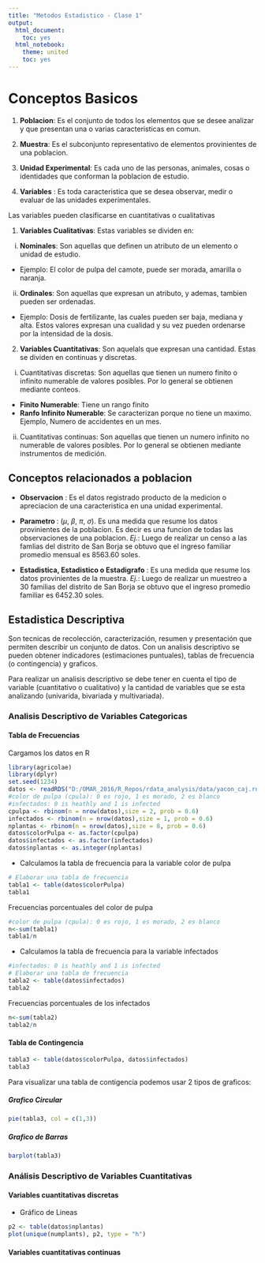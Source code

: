 ```yaml
---
title: "Metodos Estadistico - Clase 1"
output:
  html_document:
    toc: yes
  html_notebook:
    theme: united
    toc: yes
---
```


# Conceptos Basicos

1. **Poblacion**: Es el conjunto de todos los elementos que se desee analizar y que presentan una o varias caracteristicas en comun.

2. **Muestra**: Es el subconjunto representativo de elementos provinientes de una poblacion.

3. **Unidad Experimental**: Es cada uno de las personas, animales, cosas o identidades que conforman la poblacion de estudio.

4. **Variables** : Es toda caracteristica que se desea observar, medir o evaluar de las unidades experimentales.

Las variables pueden clasificarse en cuantitativas o cualitativas


1. **Variables Cualitativas**: Estas variables se dividen en: 
  i) **Nominales**: Son aquellas que definen un atributo de un elemento o unidad de          estudio. 
  * Ejemplo: El color de pulpa del camote, puede ser morada, amarilla o naranja.
  ii) **Ordinales**: Son aquellas que expresan un atributo, y ademas, tambien pueden ser ordenadas. 
  
  + Ejemplo: Dosis de fertilizante, las cuales pueden ser baja, mediana y alta. Estos valores expresan una cualidad y su vez pueden ordenarse por la intensidad de la dosis.


2. **Variables Cuantitativas**: Son aquelals que expresan una cantidad. Estas se dividen en continuas y discretas.

 i) Cuantitativas discretas: Son aquellas que tienen un numero finito o infinito numerable de valores posibles. Por lo general se obtienen mediante conteos.
  
 - **Finito Numerable**: Tiene un rango finito
 - **Ranfo Infinito Numerable**: Se caracterizan porque no tiene un maximo. Ejemplo,       Numero de accidentes en un mes.

 ii) Cuantitativas continuas: Son aquellas que tienen un numero infinito no numerable de valores posibles. Por lo general se obtienen mediante instrumentos de medición.

## Conceptos relacionados a poblacion

* **Observacion** : Es el datos registrado producto de la medicion o apreciacion de una caracteristica en una unidad experimental. 

* **Parametro ** : ($\mu$, $\beta$, $\pi$, $\sigma$). Es una medida que resume los datos provinientes de la poblacion. Es decir es una funcion de todas las observaciones de una poblacion. *Ej.*: Luego de realizar un censo a las famlias del distrito de San Borja se obtuvo que el ingreso familiar promedio mensual es  8563.60 soles.

* **Estadistica, Estadistico o Estadigrafo** : Es una medida que resume los datos provinientes de la muestra. *Ej.*: Luego de realizar un muestreo a 30 familias del distrito de San Borja se obtuvo que el ingreso promedio familiar es 6452.30 soles.


## Estadistica Descriptiva

Son tecnicas de recolección, caracterización, resumen y presentación que permiten describir un conjunto de datos. Con un analisis descriptivo se pueden obtener indicadores (estimaciones puntuales), tablas de frecuencia (o contingencia) y graficos.

Para realizar un analisis descriptivo se debe tener en cuenta el tipo de variable (cuantitativo o cualitativo) y la cantidad de variables que se esta analizando (univarida, bivariada y multivariada).

### Analisis Descriptivo de Variables Categoricas

#### Tabla de Frecuencias

Cargamos los datos en R

```r
library(agricolae)
library(dplyr)
set.seed(1234)
datos <- readRDS("D:/OMAR_2016/R_Repos/rdata_analysis/data/yacon_caj.rds")
#color de pulpa (cpula): 0 es rojo, 1 es morado, 2 es blanco
#infectados: 0 is heathly and 1 is infected
cpulpa <- rbinom(n = nrow(datos),size = 2, prob = 0.6)
infectados <- rbinom(n = nrow(datos),size = 1, prob = 0.6)
nplantas <- rbinom(n = nrow(datos),size = 8, prob = 0.6)
datos$colorPulpa <- as.factor(cpulpa)
datos$infectados <- as.factor(infectados)
datos$nplantas <- as.integer(nplantas)
```

- Calculamos la tabla de frecuencia para la variable color de pulpa

```r
# Elaborar una tabla de frecuencia 
tabla1 <- table(datos$colorPulpa)
tabla1
```

Frecuencias porcentuales del color de pulpa 
```r
#color de pulpa (cpula): 0 es rojo, 1 es morado, 2 es blanco
n<-sum(tabla1)
tabla1/n
```

- Calculamos la tabla de frecuencia para la variable infectados

```r
#infectados: 0 is heathly and 1 is infected
# Elaborar una tabla de frecuencia 
tabla2 <- table(datos$infectados)
tabla2
```

Frecuencias porcentuales de los infectados

```r
n<-sum(tabla2)
tabla2/n
```


#### Tabla de Contingencia
```r
tabla3 <- table(datos$colorPulpa, datos$infectados)
tabla3
```

Para visualizar una tabla de contigencia podemos usar 2 tipos de graficos:

##### Grafico Circular 
```r
pie(tabla3, col = c(1,3))
```

##### Grafico de Barras

```r
barplot(tabla3)
```

### Análisis Descriptivo de Variables Cuantitativas

#### Variables cuantitativas discretas

- Gráfico de Lineas

```r
p2 <- table(datos$nplantas) 
plot(unique(numplants), p2, type = "h")
```


#### Variables cuantitativas continuas

<!-- - -->
<!-- ```{r} -->
<!-- library(agricolae) -->
<!-- tabla4 <- table.freq(datos$nplantas) -->

